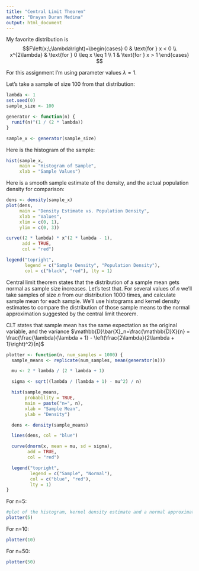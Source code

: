 ```yaml
---
title: "Central Limit Theorem"
author: "Brayan Duran Medina"
output: html_document
---
```


My favorite distribution is $$F\left(x;\;\lambda\right)=\begin{cases}
0 & \text{for } x < 0 \\
x^{2\lambda} & \text{for } 0 \leq x \leq 1 \\
1 & \text{for } x > 1
\end{cases}
$$

For this assignment I'm using parameter values $\lambda=1$.

Let's take a sample of size 100 from that distribution:
```r
lambda <- 1
set.seed(0)
sample_size <- 100

generator <- function(n) {
  runif(n)^(1 / (2 * lambda))
}

sample_x <- generator(sample_size)
```

Here is the histogram of the sample:
```r
hist(sample_x,
     main = "Histogram of Sample",
     xlab = "Sample Values")

```

Here is a smooth sample estimate of the density, and the actual population density for comparison:
```r
dens <- density(sample_x)
plot(dens,
     main = "Density Estimate vs. Population Density",
     xlab = "Values",
     xlim = c(0, 1),
     ylim = c(0, 3))

curve((2 * lambda) * x^(2 * lambda - 1),
      add = TRUE,
      col = "red")

legend("topright",
       legend = c("Sample Density", "Population Density"),
       col = c("black", "red"), lty = 1)
```

Central limit theorem states that the distribution of a sample mean gets normal as sample size increases. Let's test that. For several values of $n$ we'll take samples of size $n$ from our distribution 1000 times, and calculate sample mean for each sample. We'll use histograms and kernel density estimates to compare the distribution of those sample means to the normal approximation suggested by the central limit theorem. 

CLT states that sample mean has the same expectation as the original variable, and the variance $\mathbb{D}\bar{X}_n=\frac{\mathbb{D}X}{n} = \frac{\frac{\lambda}{\lambda + 1} - \left(\frac{2\lambda}{2\lambda + 1}\right)^2}{n}$

```r
plotter <- function(n, num_samples = 1000) {
  sample_means <- replicate(num_samples, mean(generator(n)))

  mu <- 2 * lambda / (2 * lambda + 1)

  sigma <- sqrt((lambda / (lambda + 1) - mu^2) / n)

  hist(sample_means,
       probability = TRUE,
       main = paste("n=", n),
       xlab = "Sample Mean",
       ylab = "Density")

  dens <- density(sample_means)

  lines(dens, col = "blue")

  curve(dnorm(x, mean = mu, sd = sigma),
        add = TRUE,
        col = "red")

  legend("topright",
         legend = c("Sample", "Normal"),
         col = c("blue", "red"),
         lty = 1)
}
```

For n=5:
```r
#plot of the histogram, kernel density estimate and a normal approximation from CLT to compare 
plotter(5)
```

For n=10:
```r
plotter(10)
```

For n=50:
```r
plotter(50)
```

